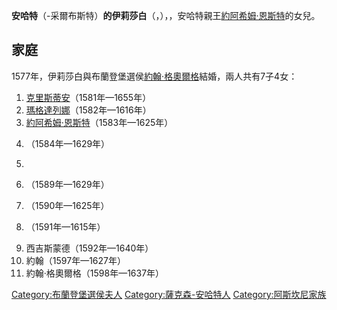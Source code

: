 {{Multiple issues|
{{Expand language|1=en|time=2021-01-21T14:12:12+00:00}}
{{Unreferenced|time=2021-01-21T14:12:12+00:00}}
}}
{{Infobox noble
| name         = 安哈特-采爾布斯特的伊莉莎白
| image        = Brandenburg Court miniaturist (Royal Collection) - Elizabeth, Electress of Brandenburg.jpg
| succession   = 布蘭登堡選侯夫人
| reign        = 1577年 — 1598年
| birth_date   = {{birth_date|1563|9|15|df=yes}}
| birth_place  = [[采爾布斯特|采爾布斯特]]
| death_date   = {{death date and age|1607|11|8|1563|9|15|df=yes}}
| death_place  = [[埃爾斯特河畔克羅森|埃爾斯特河畔克羅森]]
| burial_place = [[柏林大教堂|柏林大教堂]]
| noble family = [[阿斯坎尼家族|阿斯坎尼家族]]
| father       = [[約阿希姆·恩斯特_(安哈特)|約阿希姆·恩斯特]]
| mother       = 巴比的阿格尼絲
}}
'''安哈特'''（-采爾布斯特）'''的伊莉莎白'''（{{lang-de|Elisabeth von Anhalt}}，{{bd|1563年|9月15日|1607年|11月8日}}），{{le|布蘭登堡選侯夫人|List of consorts of Brandenburg}}，安哈特親王[[約阿希姆·恩斯特_(安哈特)|約阿希姆·恩斯特]]的女兒。

== 家庭 ==
1577年，伊莉莎白與布蘭登堡選侯[[約翰·格奧爾格|約翰·格奧爾格]]結婚，兩人共有7子4女：
# [[克里斯蒂安_(布蘭登堡-拜律特藩侯)|克里斯蒂安]]（1581年—1655年）
# [[布蘭登堡的瑪格達列娜|瑪格達列娜]]（1582年—1616年）
# [[約阿希姆·恩斯特_(布蘭登堡-安斯巴赫)|約阿希姆·恩斯特]]（1583年—1625年）
# {{le|布蘭登堡的阿格尼絲 (1584-1629)|Agnes of Brandenburg, Duchess of Pomerania|阿格尼絲}}（1584年—1629年）
# {{le|布蘭登堡的腓特烈 (1588-1611)|Frederick IX, Margrave of Brandenburg|腓特烈}}
# {{le|布蘭登堡的伊莉莎白·索菲|Elisabeth Sophia of Brandenburg|伊莉莎白·索菲}}（1589年—1629年）
# {{link-de|布蘭登堡的多蘿西亞·希比爾|Dorothea Sibylle von Brandenburg|多蘿西亞·希比爾}}（1590年—1625年）
# {{le|格奧爾格·阿爾布雷希特|George Albert II, Margrave of Brandenburg}}（1591年—1615年）
# 西吉斯蒙德（1592年—1640年）
# 約翰（1597年—1627年）
# 約翰·格奧爾格（1598年—1637年）

[[Category:布蘭登堡選侯夫人|Category:布蘭登堡選侯夫人]]
[[Category:薩克森-安哈特人|Category:薩克森-安哈特人]]
[[Category:阿斯坎尼家族|Category:阿斯坎尼家族]]